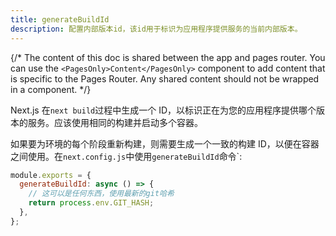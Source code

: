 ```yaml
---
title: generateBuildId
description: 配置内部版本id，该id用于标识为应用程序提供服务的当前内部版本。
---
```


{/* The content of this doc is shared between the app and pages router. You can use the `<PagesOnly>Content</PagesOnly>` component to add content that is specific to the Pages Router. Any shared content should not be wrapped in a component. */}

Next.js 在`next build`过程中生成一个 ID，以标识正在为您的应用程序提供哪个版本的服务。应该使用相同的构建并启动多个容器。

如果要为环境的每个阶段重新构建，则需要生成一个一致的构建 ID，以便在容器之间使用。在`next.config.js`中使用`generateBuildId`命令`:

```jsx filename="next.config.js"
module.exports = {
  generateBuildId: async () => {
    // 这可以是任何东西，使用最新的git哈希
    return process.env.GIT_HASH;
  },
};
```
